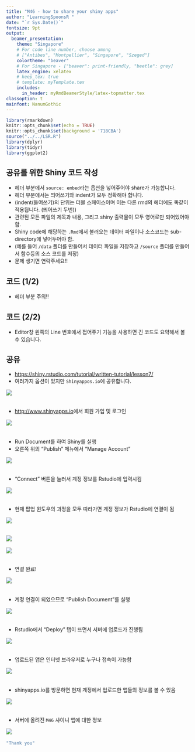 ---
title: "M46 - how to share your shiny apps"  
author: "LearningSpoonsR "
date: "`r Sys.Date()`"  
fontsize: 9pt  
output:  
  beamer_presentation:  
    theme: "Singapore"   
    # For code line number, choose among   
    # ["Antibes", "Montpellier", "Singapore", "Szeged"]  
    colortheme: "beaver"   
    # For Singapore - ["beaver": print-friendly, "beetle": grey]  
    latex_engine: xelatex  
    # keep_tex: true  
    # template: myTemplate.tex  
    includes:  
      in_header: myRmdBeamerStyle/latex-topmatter.tex  
classoption: t  
mainfont: NanumGothic  
---  

```{r setup, include=FALSE}
library(rmarkdown)
knitr::opts_chunk$set(echo = TRUE)
knitr::opts_chunk$set(background = '718CBA')
source("../../LSR.R")
library(dplyr)
library(tidyr)
library(ggplot2)
```

## 공유를 위한 Shiny 코드 작성  

+ 헤더 부분에서 `source: embed`라는 옵션을 넣어주어야 share가 가능합니다. \br
+ 헤더 부분에서는 띄어쓰기와 indent가 모두 정확해야 합니다. \br
+ (indent(들여쓰기)의 단위는 더블 스페이스이며 이는 다른 rmd의 헤더에도 똑같이 적용됩니다. (띄어쓰기 두번))  
+ 관련된 모든 파일의 제목과 내용, 그리고 shiny 출력물이 모두 영어로만 되어있어야 함.  \br
+ Shiny code에 해당하는 `.Rmd`에서 불러오는 데이터 파일이나 소스코드는 sub-directory에 넣어두어야 함. \br
+ (예를 들어 `/data` 폴더를 만들어서 데이터 파일을 저장하고 `/source` 폴더를 만들어서 함수등의 소스 코드를 저장) \br  
+ 문제 생기면 연락주세요!!  

## 코드 (1/2)

+ 헤더 부분 주의!!  

\begin{center}
\includegraphics[width=0.8\textwidth]{fig/fig_code1.png}
\end{center}

## 코드 (2/2)    

+ Editor창 왼쪽의 Line 번호에서 접어주기 기능을 사용하면 긴 코드도 요약해서 볼 수 있습니다. \br

\begin{center}
\includegraphics[width=0.7\textwidth]{fig/fig_code2.png}
\end{center} 

## 공유     

+ <https://shiny.rstudio.com/tutorial/written-tutorial/lesson7/>  \br
+ 여러가지 옵션이 있지만 `Shinyappos.io`에 공유합니다.  

![](fig/fig1.png)\  

##  

+ <http://www.shinyapps.io>에서 회원 가입 및 로그인  

![](fig/fig2.png)\  

##   

+ Run Document를 하여 Shiny를 실행 \br
+ 오른쪽 위의 "Publish" 메뉴에서 "Manage Account"

![](fig/fig3.png)\  

##   

+ "Connect" 버튼을 눌러서 계정 정보를 Rstudio에 입력시킴 \br

![](fig/fig4.png)\  

##  

+ 현재 팝업 윈도우의 과정을 모두 따라가면 계정 정보가 Rstudio에 연결이 됨 \br

![](fig/fig5.png)\  

##   

![](fig/fig6.png)\  

![](fig/fig7.png)\  

##  

+ 연결 완료!  

![](fig/fig8.png)\  

##  

+ 계정 연결이 되었으므로 "Publish Document"를 실행  

![](fig/fig9.png)\  

##  

+ Rstudio에서 "Deploy" 탭이 뜨면서 서버에 업로드가 진행됨  

![](fig/fig10.png)\  

##  

+ 업로드된 앱은 인터넷 브라우저로 누구나 접속이 가능함   

![](fig/fig11.png)\  

##  

+ shinyapps.io를 방문하면 현재 계정에서 업로드한 앱들의 정보를 볼 수 있음  

![](fig/fig12.png)\  

##  

+ 서버에 올려진 `M46` 샤이니 앱에 대한 정보  

![](fig/fig13.png)\  

```{r}
"Thank you"
```  

